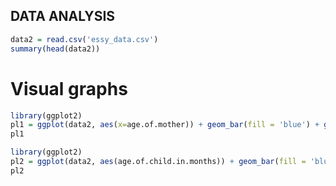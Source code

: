 ## DATA ANALYSIS 

```{r}
data2 = read.csv('essy_data.csv')
summary(head(data2))
```
# Visual graphs
```{r}
library(ggplot2)
pl1 = ggplot(data2, aes(x=age.of.mother)) + geom_bar(fill = 'blue') + ggtitle('Distribution of ages of mothers')
pl1
```
```{r}
library(ggplot2)
pl2 = ggplot(data2, aes(age.of.child.in.months)) + geom_bar(fill = 'blue') + ggtitle("Distribution of children's ages")
pl2
```
